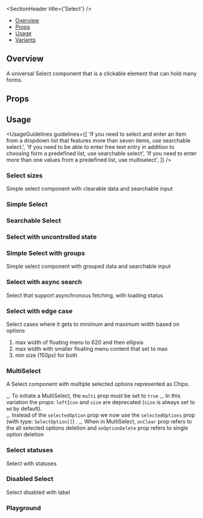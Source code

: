 
<Meta of={SelectStories} />

<SectionHeader title={'Select'} />

- [Overview](#overview)
- [Props](#props)
- [Usage](#usage)
- [Variants](#variants)

## Overview

<Overview>
  A universal Select component that is a clickable element that can hold many forms.
</Overview>

## Props

<ArgTypes of={Select} />

## Usage

<UsageGuidelines
  guidelines={[
    'If you need to select and enter an item from a dropdown list that features more than seven items, use searchable select.',
    'If you need to be able to enter free text entry in addition to choosing form a predefined list, use searchable select',
    'If you need to enter more than one values from a predefined list, use multiselect',
  ]}
/>

<SubsectionHeader title="Variants" />

### Select sizes

Simple select component with clearable data and searchable input

<Canvas of={SelectStories.SelectSizes} />

### Simple Select

<Canvas of={SelectStories.SimpleSelect} />

### Searchable Select

<Canvas of={SelectStories.SearchableSelect} />

### Select with uncontrolled state

<Canvas of={SelectStories.SelectWithUncontrolledState} />

### Simple Select with groups

Simple select component with grouped data and searchable input

<Canvas of={SelectStories.SimpleSelectWithGroups} />

### Select with async search

Select that support asynchronous fetching, with loading status

<Canvas of={SelectStories.SelectWithAsyncSearch} />

### Select with edge case

Select cases where it gets to minimum and maximum width based on options <br />

1. max width of floating menu to 620 and then ellipsis <br />
2. max width with smaller floating menu content that set to max
3. min size (150px) for both

<Canvas of={SelectStories.SelectWithEdgeCase} />

### MultiSelect

A Select component with multiple selected options represented as Chips. <br/>

_. To initiate a MultiSelect, the `multi` prop must be set to `true`
_. In this variation the props: `leftIcon` and `size` are deprecated (`size` is always set to `md` by default). <br/>
_. Instead of the `selectedOption` prop we now use the `selectedOptions` prop (with type: `SelectOption[]`) .
_. When in MultiSelect, `onClear` prop refers to the all selected options deletion and `onOptionDelete` prop refers to single option deletion

<Canvas of={SelectStories.MultiSelect} />

### Select statuses

Select with statuses

<Canvas of={SelectStories.SelectStatuses} />

### Disabled Select

Select disabled with label

<Canvas of={SelectStories.DisabledSelect} />

### Playground

<Canvas of={SelectStories.Playground} />
